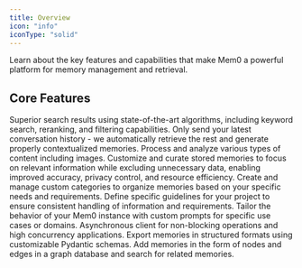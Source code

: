 ```yaml
---
title: Overview
icon: "info"
iconType: "solid"
---
```


Learn about the key features and capabilities that make Mem0 a powerful platform for memory management and retrieval.

## Core Features

<CardGroup>
  <Card title="Advanced Retrieval" icon="magnifying-glass" href="/platform/features/advanced-retrieval">
    Superior search results using state-of-the-art algorithms, including keyword search, reranking, and filtering capabilities.
  </Card>
  <Card title="Contextual Add" icon="square-plus" href="/platform/features/contextual-add">
    Only send your latest conversation history - we automatically retrieve the rest and generate properly contextualized memories.
  </Card>
  <Card title="Multimodal Support" icon="photo-film" href="/platform/features/multimodal-support">
    Process and analyze various types of content including images.
  </Card>
  <Card title="Memory Customization" icon="filter" href="/platform/features/selective-memory">
    Customize and curate stored memories to focus on relevant information while excluding unnecessary data, enabling improved accuracy, privacy control, and resource efficiency.
  </Card>
  <Card title="Custom Categories" icon="tags" href="/platform/features/custom-categories">
    Create and manage custom categories to organize memories based on your specific needs and requirements.
  </Card>
  <Card title="Custom Instructions" icon="list-check" href="/platform/features/custom-instructions">
    Define specific guidelines for your project to ensure consistent handling of information and requirements.
  </Card>
  <Card title="Direct Import" icon="message-bot" href="/platform/features/direct-import">
    Tailor the behavior of your Mem0 instance with custom prompts for specific use cases or domains.
  </Card>
  <Card title="Async Client" icon="bolt" href="/platform/features/async-client">
    Asynchronous client for non-blocking operations and high concurrency applications.
  </Card>
  <Card title="Memory Export" icon="file-export" href="/platform/features/memory-export">
    Export memories in structured formats using customizable Pydantic schemas.
  </Card>
  <Card title="Graph Memory" icon="circle-nodes" href="/platform/features/graph-memory">
    Add memories in the form of nodes and edges in a graph database and search for related memories.
  </Card>
</CardGroup>
